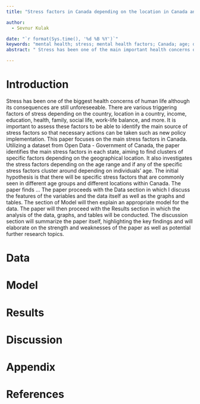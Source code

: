 ```yaml
---
title: "Stress factors in Canada depending on the location in Canada and age"

author: 
  - Sevnur Kulak

date: "`r format(Sys.time(), '%d %B %Y')`"
keywords: "mental health; stress; mental health factors; Canada; age; day-to-day life; work; financial stress; time pressure; schoolwork; health concerns; family problems"
abstract: " Stress has been one of the main important health concerns over the years. It is important to identify specific stress factors in different age groups and in different locations so that any actions can be taken for its reduction. This paper focuses on several stress factors in Canada, looking specifically at different age groups and locations to see if there are any common stress factors within these groups. "

---
```



# Introduction
Stress has been one of the biggest health concerns of human life although its consequences are still unforeseeable. There are various triggering factors of stress depending on the country, location in a country, income, education, health, family, social life, work-life balance, and more. It is important to assess these factors to be able to identify the main source of stress factors so that necessary actions can be taken such as new policy implementation. 
This paper focuses on the main stress factors in Canada. Utilizing a dataset from Open Data - Government of Canada, the paper identifies the main stress factors in each state, aiming to find clusters of specific factors depending on the geographical location. It also investigates the stress factors depending on the age range and if any of the specific stress factors cluster around depending on individuals’ age. The initial hypothesis is that there will be specific stress factors that are commonly seen in different age groups and different locations within Canada. 
The paper finds … 
The paper proceeds with the Data section in which I discuss the features of the variables and the data itself as well as the graphs and tables. The section of Model will then explain an appropriate model for the data. The paper will then proceed with the Results section in which the analysis of the data, graphs, and tables will be conducted. The discussion section will summarize the paper itself, highlighting the key findings and will elaborate on the strength and weaknesses of the paper as well as potential further research topics. 
 



# Data


# Model


# Results


# Discussion


# Appendix


# References